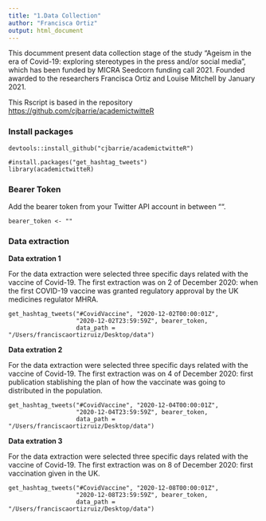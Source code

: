 ```yaml
---
title: "1.Data Collection"
author: "Francisca Ortiz"
output: html_document
---
```


This documment present data collection stage of the study "Ageism in the era of Covid-19: exploring stereotypes in the press and/or social media", which has been funded by MICRA Seedcorn funding call 2021. Founded awarded to the researchers Francisca Ortiz and Louise Mitchell by January 2021.

This Rscript is based in the repository 
<https://github.com/cjbarrie/academictwitteR> 

### Install packages

```{}
devtools::install_github("cjbarrie/academictwitteR")

#install.packages("get_hashtag_tweets")
library(academictwitteR)
```

### Bearer Token

Add the bearer token from your Twitter API account in between "". 

```{}
bearer_token <- ""
```

### Data extraction

**Data extration 1**

For the data extraction were selected three specific days related with the vaccine of Covid-19. The first extraction was on 2 of December 2020: when the first COVID-19 vaccine was granted regulatory approval by the UK medicines regulator MHRA.

```{}
get_hashtag_tweets("#CovidVaccine", "2020-12-02T00:00:01Z", 
                   "2020-12-02T23:59:59Z", bearer_token, 
                   data_path = "/Users/franciscaortizruiz/Desktop/data")
```

**Data extration 2**

For the data extraction were selected three specific days related with the vaccine of Covid-19. The first extraction was on 4 of December 2020: first publication stablishing the plan of how the vaccinate was going to distributed in the population.

```{}
get_hashtag_tweets("#CovidVaccine", "2020-12-04T00:00:01Z", 
                   "2020-12-04T23:59:59Z", bearer_token, 
                   data_path = "/Users/franciscaortizruiz/Desktop/data")
```

**Data extration 3**

For the data extraction were selected three specific days related with the vaccine of Covid-19. The first extraction was on 8 of December 2020: first vaccination given in the UK.

```{}
get_hashtag_tweets("#CovidVaccine", "2020-12-08T00:00:01Z", 
                   "2020-12-08T23:59:59Z", bearer_token, 
                   data_path = "/Users/franciscaortizruiz/Desktop/data")
```

